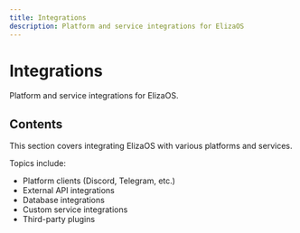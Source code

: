 ```yaml
---
title: Integrations
description: Platform and service integrations for ElizaOS
---
```


# Integrations

Platform and service integrations for ElizaOS.

## Contents

This section covers integrating ElizaOS with various platforms and services.

Topics include:
- Platform clients (Discord, Telegram, etc.)
- External API integrations
- Database integrations
- Custom service integrations
- Third-party plugins